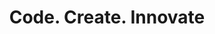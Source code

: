 ---
title: "Code. Create. Innovate"
publishedAt: "2024-12-12"
images:
  - "/images/projects/project-01/percent.png"
  - "/images/projects/project-01/gdsce.png"
  - "/images/projects/project-01/sanjevani.png"
  - "/images/projects/project-01/nc_state.jpeg"
  - "/images/projects/project-01/cybersec.png"
  - "/images/projects/project-01/hackathon.jpg"
  - "/images/projects/project-01/mindmap.jpeg"
---